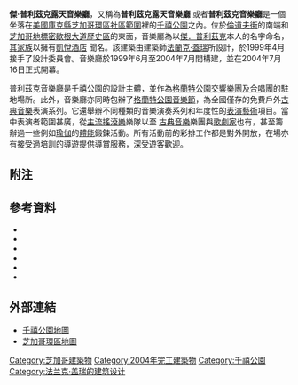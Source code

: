 {{Infobox Theatre
|name =傑·普利茲克露天音樂廳
|image = Jay Pritzker Pavilion four fold composite.JPG
|image_size = 315px
|image_alt = 四個影像展示著同一個露天音樂廳：左上角為一大群坐在草坪上的人金屬棚架下掛著一個大的揚聲器。人群中從後面可以看到正在觀賞露天音樂廳裡正在表演得樂團；音樂廳的框架彎曲呈金屬光澤，與背景的大型建築物中互相輝映。右上方是高空觀看的音樂廳，一條大型路面上橫向地排在摩天大樓背後，而一道彎曲的金屬橋正橫穿道路。左下方是一個大舞台上充分交響樂團和兩個合唱團背後的漲幅。牆壁和天花板的舞台皆為木鑲板。右下角可以看到在一個大型的綠色草坪上游人在嬉戲。| |
|caption = 音樂廳的不同景像。左上方順時針方向：2009年[[格蘭特公園音樂節|格蘭特公園音樂節]]前樂團正彩排[[第9號交響曲_(貝多芬)|貝多芬第9號交響曲]]；從東面的鳥瞰觀；從大草地看的景觀；舞台正進行彩排活動。
|address = [[千禧公園|千禧公園]]
|city = [[芝加哥|芝加哥]], [[伊利諾伊州|伊利諾伊州]]
|country = {{美國}}
|designation = 
|latitude = 
|longitude = 
|architect = [[法蘭克·蓋瑞|法蘭克·蓋瑞]]
|owner = 芝加哥市政府
|capacity = 11,000﹝四千固定座位；七千草地座位﹞<ref name=MPF&F>{{cite web |url=http://www.millenniumpark.org/artandarchitecture/jay_pritzker_factsheet.html |accessdate=2007-09-20 |title=Facts and Dimensions of Jay Pritzker Pavilion |publisher=City of Chicago |deadurl=yes |archiveurl=https://web.archive.org/web/20070814101255/http://www.millenniumpark.org/artandarchitecture/jay_pritzker_factsheet.html |archivedate=2007-08-14 }}</ref>
|type = 
|opened = 2004年7月16日
|yearsactive = 2004年–現在
|rebuilt = 
|closed = 
|othernames = 
|production = 
|currentuse = [[表演藝術|表演藝術]]
|website = 
}}

'''傑·普利茲克露天音樂廳'''，又稱為'''普利茲克露天音樂廳''' 或者'''普利茲克音樂廳'''是一個坐落在[[美國|美國]][[庫克縣_(伊利諾伊州)|庫克縣]][[芝加哥|芝加哥]][[盧普區|環區社區範圍]]裡的[[千禧公園|千禧公園]]之內。位於[[倫道夫街_(芝加哥)|倫道夫街]]的南端和[[芝加哥|芝加哥地標]][[密歇根大道|密歇根大道歷史區]]的東面，音樂廳為以[[傑．普利茲克|傑．普利茲克]]本人的名字命名，[[普利茲克家族|其家族]]以擁有[[凱悅酒店|凱悅酒店]] 聞名。該建築由建築師[[法蘭克·蓋瑞|法蘭克·蓋瑞]]所設計，於1999年4月接手了設計委員會。音樂廳於1999年6月至2004年7月間構建，並在2004年7月16日正式開幕。

普利茲克音樂廳是千禧公園的設計主體，並作為[[格蘭特公園交響樂團|格蘭特公園交響樂團及合唱團]]的駐地場所。此外，音樂廳亦同時包辦了[[格蘭特公園音樂節|格蘭特公園音樂節]]，為全國僅存的免費戶外[[古典音樂|古典音樂]]表演系列。它還舉辦不同種類的音樂演奏系列和年度性的[[表演藝術|表演藝術]]項目。當中表演者範圍甚廣，從[[主流搖滾樂|主流搖滾樂]]樂隊以至 [[古典音樂|古典音樂]]樂團與[[歌劇|歌劇家]]也有，甚至籌辦過一些例如[[瑜伽|瑜伽]]的[[體能|體能]]鍛鍊活動。所有活動前的彩排工作都是對外開放，在場亦有接受過培訓的導遊提供導賞服務，深受遊客歡迎。

==附注==
{{Reflist|2}}

==參考資料==
* {{cite book|title=Millennium Park: Creating a Chicago Landmark |url=https://archive.org/details/millenniumparkcr00gilf |last=Gilfoyle |first= Timothy J. |location= Chicago |publisher=University of Chicago Press |year=2006 |isbn= 978-0226293493 }}
* {{cite book|title=Conversations With Frank Gehry|author=Isenberg, Barbara|publisher=Alfred A. Knopf|year=2009|isbn=978-0-307-26800-6}}
* {{cite book|title=Chicago: Architecture & Design|author=Kowalski, Carissa and Tonia Kim|editor=Galindo, Michelle|publisher=teNeues Publishing Group|isbn=383279025X |year=2005}}
* {{cite book|title=Sounds of Chicago's Lakefront: A Celebration Of The Grant Park Music Festival|author=Macaluso, Tony, Julia S. Bachrach, and Neal Samors|publisher=Chicago's Book Press|year=2009|isbn=978-0-9797892-6-7}}
* {{cite book|title=Chicago Architecture and Design|author=Pridmore, Jay and George A. Larson|publisher=Harry N. Abrams, Inc|year=2005|isbn=978-0-8109-5892-0}}
* {{cite book|title=Better than Perfect: The Making of Chicago's Millennium Park|author=Sharoff, Robert|publisher=Walsh Construction Company|year=2004}}

==外部連結==
{{Commonscat|Jay Pritzker Pavilion}}
* [https://web.archive.org/web/20081218235410/http://www.millenniumpark.org/parkevents/parkmap.pdf 千禧公園地圖]
* [https://web.archive.org/web/20050516111813/http://egov.cityofchicago.org/webportal/COCWebPortal/COC_ATTACH/Community_Areas_LOOP.pdf 芝加哥環區地圖]

{{Frank Gehry}}
{{千禧公園}}

[[Category:芝加哥建築物|Category:芝加哥建築物]]
[[Category:2004年完工建築物|Category:2004年完工建築物]]
[[Category:千禧公園|Category:千禧公園]]
[[Category:法兰克·盖瑞的建筑设计|Category:法兰克·盖瑞的建筑设计]]